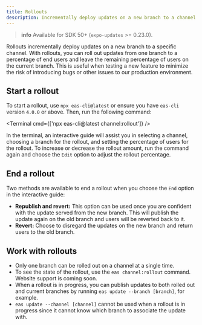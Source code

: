 ```yaml
---
title: Rollouts
description: Incrementally deploy updates on a new branch to a channel.
---
```



> **info** Available for SDK 50+ (`expo-updates` >= 0.23.0).

Rollouts incrementally deploy updates on a new branch to a specific channel. With rollouts, you can roll out updates from one branch to a percentage of end users and leave the remaining percentage of users on the current branch. This is useful when testing a new feature to minimize the risk of introducing bugs or other issues to our production environment.

## Start a rollout

To start a rollout, use `npx eas-cli@latest` or ensure you have `eas-cli` version `4.0.0` or above. Then, run the following command:

<Terminal cmd={['npx eas-cli@latest channel:rollout']} />

In the terminal, an interactive guide will assist you in selecting a channel, choosing a branch for the rollout, and setting the percentage of users for the rollout. To increase or decrease the rollout amount, run the command again and choose the `Edit` option to adjust the rollout percentage.

## End a rollout

Two methods are available to end a rollout when you choose the `End` option in the interactive guide:

- **Republish and revert:** This option can be used once you are confident with the update served from the new branch. This will publish the update again on the old branch and users will be reverted back to it.
- **Revert:** Choose to disregard the updates on the new branch and return users to the old branch.

## Work with rollouts

- Only one branch can be rolled out on a channel at a single time.
- To see the state of the rollout, use the `eas channel:rollout` command. Website support is coming soon.
- When a rollout is in progress, you can publish updates to both rolled out and current branches by running `eas update --branch [branch]`, for example.
- `eas update --channel [channel]` cannot be used when a rollout is in progress since it cannot know which branch to associate the update with.

